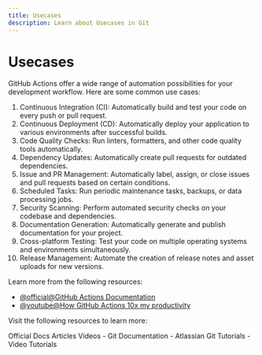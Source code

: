 ```yaml
---
title: Usecases
description: Learn about Usecases in Git
---
```


# Usecases

GitHub Actions offer a wide range of automation possibilities for your development workflow. Here are some common use cases:

1. Continuous Integration (CI): Automatically build and test your code on every push or pull request.
2. Continuous Deployment (CD): Automatically deploy your application to various environments after successful builds.
3. Code Quality Checks: Run linters, formatters, and other code quality tools automatically.
4. Dependency Updates: Automatically create pull requests for outdated dependencies.
5. Issue and PR Management: Automatically label, assign, or close issues and pull requests based on certain conditions.
6. Scheduled Tasks: Run periodic maintenance tasks, backups, or data processing jobs.
7. Security Scanning: Perform automated security checks on your codebase and dependencies.
8. Documentation Generation: Automatically generate and publish documentation for your project.
9. Cross-platform Testing: Test your code on multiple operating systems and environments simultaneously.
10. Release Management: Automate the creation of release notes and asset uploads for new versions.

Learn more from the following resources:

- [@official@GitHub Actions Documentation](https://docs.github.com/en/actions)
- [@youtube@How GitHub Actions 10x my productivity](https://www.youtube.com/watch?v=yfBtjLxn_6k)

Visit the following resources to learn more:

<Tabs defaultValue="official">
<TabsList>
<TabsTrigger value="official">Official Docs</TabsTrigger>
<TabsTrigger value="article">Articles</TabsTrigger>
<TabsTrigger value="video">Videos</TabsTrigger>
</TabsList>

<TabsContent value="official">
- <Link href="https://git-scm.com/docs">Git Documentation</Link>
</TabsContent>
<TabsContent value="article">
- <Link href="https://www.atlassian.com/git/tutorials">Atlassian Git Tutorials</Link>
</TabsContent>
<TabsContent value="video">
- <Link href="https://www.youtube.com/results?search_query=git+usecases+tutorial">Video Tutorials</Link>
</TabsContent>
</Tabs>

<Outlet path="5-github/basics/usecases" />
